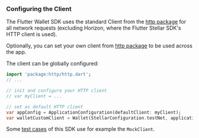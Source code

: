 
### Configuring the Client

The Flutter Wallet SDK uses the standard Client from the [http package](https://pub.dev/packages/http) for all network requests (excluding Horizon, where the Flutter Stellar SDK's HTTP client is used).

Optionally, you can set your own client from [http package](https://pub.dev/packages/http) to be used across the app.

The client can be globally configured:

<CodeExample>

```dart
import 'package:http/http.dart';
// ...

// init and configure your HTTP client
// var myClient = ...

// set as default HTTP client
var appConfig = ApplicationConfiguration(defaultClient: myClient);
var walletCustomClient = Wallet(StellarConfiguration.testNet, applicationConfiguration: appConfig);
```

</CodeExample>

Some [test cases](https://github.com/Soneso/stellar_wallet_flutter_sdk/tree/main/test) of this SDK use for example the `MockClient`.
